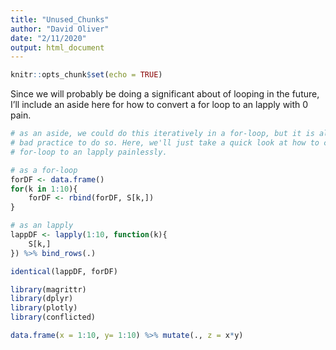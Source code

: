 ```yaml
---
title: "Unused_Chunks"
author: "David Oliver"
date: "2/11/2020"
output: html_document
---
```


```r
knitr::opts_chunk$set(echo = TRUE)
```

Since we will probably be doing a significant about of looping in the future,
I'll include an aside here for how to convert a for loop to an lapply with 0 pain.


```r

# as an aside, we could do this iteratively in a for-loop, but it is almost always
# bad practice to do so. Here, we'll just take a quick look at how to convert a 
# for-loop to an lapply painlessly.

# as a for-loop
forDF <- data.frame()
for(k in 1:10){
    forDF <- rbind(forDF, S[k,])
}

# as an lapply
lappDF <- lapply(1:10, function(k){
    S[k,]
}) %>% bind_rows(.)

identical(lappDF, forDF)

```

```r
library(magrittr)
library(dplyr)
library(plotly)
library(conflicted)

data.frame(x = 1:10, y= 1:10) %>% mutate(., z = x*y)

```



